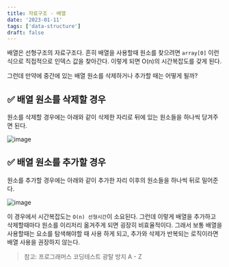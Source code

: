 ```yaml
---
title: 자료구조 - 배열
date: '2023-01-11'
tags: ['data-structure']
draft: false
---
```


배열은 선형구조의 자료구조다. 흔히 배열을 사용할때 원소를 찾으려면 `array[0]` 이런식으로 직접적으로 인덱스 값을 찾아간다. 이렇게 되면 O(n)의 시간복잡도를 갖게 된다.

그런데 만약에 중간에 있는 배열 원소를 삭제하거나 추가할 때는 어떻게 될까?

## ✅ 배열 원소를 삭제할 경우

원소를 삭제할 경우에는 아래와 같이 삭제한 자리로 뒤에 있는 원소들을 하나씩 당겨주면 된다.

![image](https://user-images.githubusercontent.com/72537762/211801431-0ed51536-60c1-40db-b6e0-943556f7d1c8.png)

## ✅ 배열 원소를 추가할 경우

원소를 추가할 경우에는 아래와 같이 추가한 자리 이후의 원소들을 하나씩 뒤로 밀어준다.

![image](https://user-images.githubusercontent.com/72537762/211801620-40442d09-a15f-43b8-a7b3-99c467921364.png)

이 경우에서 시간복잡도는 `O(n) 선형시간`이 소요된다. 그런데 이렇게 배열을 추가하고 삭제할때마다 원소를 이리저리 옮겨주게 되면 굉장히 비효율적이다. 그래서 보통 배열을 사용할때는 요소를 탐색해야할 때 사용 하게 되고, 추가와 삭제가 반복되는 로직이라면 배열 사용을 권장하지 않는다.

> 참고: 프로그래머스 코딩테스트 광탈 방지 A - Z

